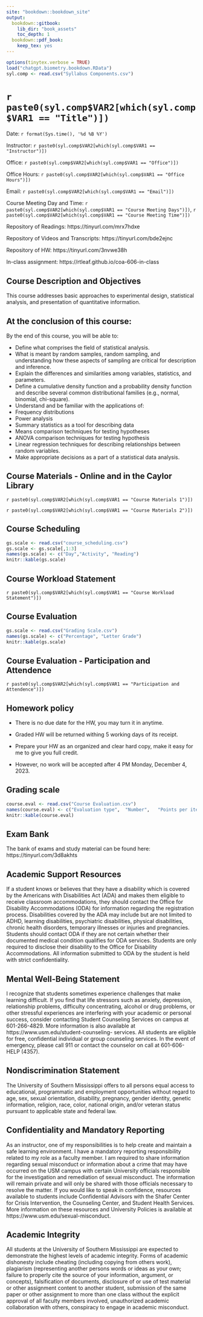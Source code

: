 ```yaml
---
site: "bookdown::bookdown_site"
output:
  bookdown::gitbook:
    lib_dir: "book_assets"
    toc_depth: 1
  bookdown::pdf_book:
    keep_tex: yes
---
```


```r
options(tinytex.verbose = TRUE)
load("chatgpt.biometry.bookdown.RData")
syl.comp <- read.csv("Syllabus Components.csv")
```

# `r paste0(syl.comp$VAR2[which(syl.comp$VAR1 == "Title")])`

Date: `r format(Sys.time(), '%d %B %Y')`

Instructor: `r paste0(syl.comp$VAR2[which(syl.comp$VAR1 == "Instructor")])`

Office: `r paste0(syl.comp$VAR2[which(syl.comp$VAR1 == "Office")])`

Office Hours: `r paste0(syl.comp$VAR2[which(syl.comp$VAR1 == "Office Hours")])`

Email: `r paste0(syl.comp$VAR2[which(syl.comp$VAR1 == "Email")])`

Course Meeting Day and Time: `r paste0(syl.comp$VAR2[which(syl.comp$VAR1 == "Course Meeting Days")])`, `r paste0(syl.comp$VAR2[which(syl.comp$VAR1 == "Course Meeting Time")])`

Repository of Readings: https://tinyurl.com/mrx7hdxe

Repository of Videos and Transcripts: https://tinyurl.com/bde2ejnc

Repository of HW: https://tinyurl.com/3nvwe38h

In-class assignment: https://rtleaf.github.io/coa-606-in-class

## Course Description and Objectives
This course addresses basic approaches to experimental design, statistical analysis, and presentation of quantitative information.

## At the conclusion of this course: 

By the end of this course, you will be able to:

*	Define what comprises the field of statistical analysis.
*	What is meant by random samples, random sampling, and understanding how these aspects of sampling are critical for description and inference.
*	Explain the differences and similarities among variables, statistics, and parameters.
*	Define a cumulative density function and a probability density function and describe several common distributional families (e.g., normal, binomial, chi-square).
*	Understand and be familiar with the applications of:
*	Frequency distributions
*	Power analysis
*	Summary statistics as a tool for describing data
*	Means comparison techniques for testing hypotheses
*	ANOVA comparison techniques for testing hypothesis
*	Linear regression techniques for describing relationships between random variables.
*	Make appropriate decisions as a part of a statistical data analysis.

## Course Materials - Online and in the Caylor Library
`r paste0(syl.comp$VAR2[which(syl.comp$VAR1 == "Course Materials 1")])`

`r paste0(syl.comp$VAR2[which(syl.comp$VAR1 == "Course Materials 2")])`

## Course Scheduling
```r
gs.scale <- read.csv("course_scheduling.csv")
gs.scale <- gs.scale[,1:3]
names(gs.scale) <- c("Day","Activity", "Reading")
knitr::kable(gs.scale)
```

## Course Workload Statement
`r paste0(syl.comp$VAR2[which(syl.comp$VAR1 == "Course Workload Statement")])`

## Course Evaluation
```r
gs.scale <- read.csv("Grading Scale.csv")
names(gs.scale) <- c("Percentage", "Letter Grade")
knitr::kable(gs.scale)
```

## Course Evaluation - Participation and Attendence
`r paste0(syl.comp$VAR2[which(syl.comp$VAR1 == "Participation and Attendence")])`

## Homework policy
*	There is no due date for the HW, you may turn it in anytime. 

*	Graded HW will be returned withing 5 working days of its receipt. 

* Prepare your HW as an organized and clear hard copy, make it easy for me to give you full credit.

*	However, no work will be accepted after 4 PM Monday, December 4, 2023.

## Grading scale
```r
course.eval <- read.csv("Course Evaluation.csv")
names(course.eval) <- c("Evaluation type",	"Number",	"Points per item",	"Total points")
knitr::kable(course.eval)
```

## Exam Bank
The bank of exams and study material can be found here:
https://tinyurl.com/3d8akhts

## Academic Support Resources
If a student knows or believes that they have a disability which is covered by the Americans with Disabilities Act (ADA) and makes them eligible to receive classroom accommodations, they should contact the Office for Disability Accommodations (ODA) for information regarding the registration process. Disabilities covered by the ADA may include but are not limited to ADHD, learning disabilities, psychiatric disabilities, physical disabilities, chronic health disorders, temporary illnesses or injuries and pregnancies. Students should contact ODA if they are not certain whether their documented medical condition qualifies for ODA services. Students are only required to disclose their disability to the Office for Disability Accommodations. All information submitted to ODA by the student is held with strict confidentiality.

## Mental Well-Being Statement
I recognize that students sometimes experience challenges that make learning difficult. If you find that life stressors such as anxiety, depression, relationship problems, difficulty concentrating, alcohol or drug problems, or other stressful experiences are interfering with your academic or personal success, consider contacting Student Counseling Services on campus at 601-266-4829. More information is also available at https://www.usm.edu/student-counseling- services. All students are eligible for free, confidential individual or group counseling services. In the event of emergency, please call 911 or contact the counselor on call at 601-606-HELP (4357).

## Nondiscrimination Statement
The University of Southern Mississippi offers to all persons equal access to educational, programmatic and employment opportunities without regard to age, sex, sexual orientation, disability, pregnancy, gender identity, genetic information, religion, race, color, national origin, and/or veteran status pursuant to applicable state and federal law.

## Confidentiality and Mandatory Reporting
As an instructor, one of my responsibilities is to help create and maintain a safe learning environment. I have a mandatory reporting responsibility related to my role as a faculty member. I am required to share information regarding sexual misconduct or information about a crime that may have occurred on the USM campus with certain University officials responsible for the investigation and remediation of sexual misconduct. The information will remain private and will only be shared with those officials necessary to resolve the matter. If you would like to speak in confidence, resources available to students include Confidential Advisors with the Shafer Center for Crisis Intervention, the Counseling Center, and Student Health Services. More information on these resources and University Policies is available at https://www.usm.edu/sexual-misconduct.

## Academic Integrity
All students at the University of Southern Mississippi are expected to demonstrate the highest levels of academic integrity. Forms of academic dishonesty include cheating (including copying from others work), plagiarism (representing another persons words or ideas as your own; failure to properly cite the source of your information, argument, or concepts), falsification of documents, disclosure of or use of test material or other assignment content to another student, submission of the same paper or other assignment to more than one class without the explicit approval of all faculty members involved, unauthorized academic collaboration with others, conspiracy to engage in academic misconduct.
